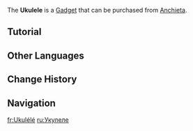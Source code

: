 {{Item Infobox
|id           = 220112
|image        = Item Ukulele.png
|type         = Gadgets
|invCategory  = Gadgets
|group        = Music Gadgets
|quality      = 4
|description  = A traditional instrument from [[Natlan]] that can be used in performances.<br>A small, four-stringed lute shaped similarly to — and which plays like — a guitar, though its fret count and tuning differ. Thanks to the material the strings are made of, it sounds clear and bright, yet soft, soothing the hearts of those who hear it.
|source1      = Sold by [[Anchieta]]
|reusable     = Yes
|usage        = Quick Use
|memento      = No
}}
The '''Ukulele''' is a [[Gadget]] that can be purchased from [[Anchieta]].

==Tutorial==
{{Tutorial|Playing the Ukulele}}
<!--
==Usage==

==Disclaimer==
There is a disclaimer in-game regarding the use of the zither:
:When using the Performance function, please make sure that you use an original composition or have the relevant rights to use the melody you are playing in order to avoid harming the rights of any third parties and to avoid any actions in breach of or incompatible with our Terms of Service. Otherwise, we may have to restrict your use of this function.<br>Additionally, the content you perform can be heard and used by other players using this in-game function. Please read and confirm that you acknowledge the aforementioned stipulations.

==Preview==
{{Preview
|file=Item Ukulele
}}
-->
==Other Languages==
{{Other Languages
|en       = Ukulele
|zhs      = 悠可琴
|zhs_rm   = Yōukě Qín
|zht      = 悠可琴
|zht_rm   = Yōukě Qín
|zh_tl    = 
|ja       = ウクレレ
|ko       = 우쿨렐레
|es       = Ukelele
|fr       = Ukulélé
|ru       = Укулеле
|th       = อูคูเลเล่
|th_rm    = 
|th_tl    = 
|vi       = Ukulele
|de       = Ukulele
|id       = Ukulele
|pt       = Cavaquinho
|pt_tl    = 
|tr       = Ukulele
|it       = Ukulele
}}

==Change History==
{{Change History|5.3}}

==Navigation==
{{Gadget Navbox}}

[[fr:Ukulélé]]
[[ru:Укулеле]]